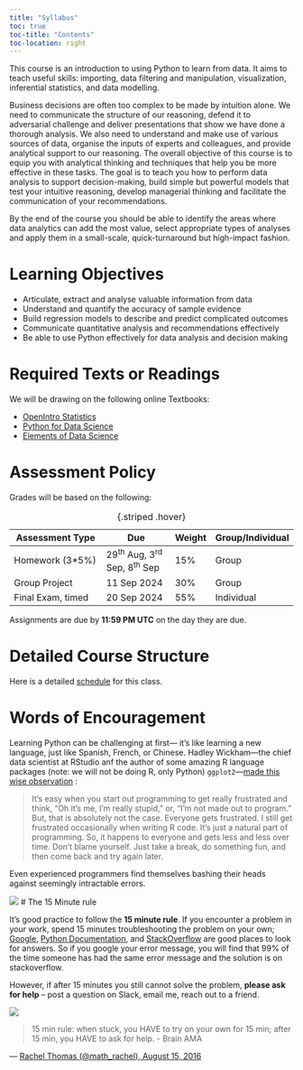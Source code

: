 ```yaml
---
title: "Syllabus"
toc: true
toc-title: "Contents"
toc-location: right
---
```


This course is an introduction to using Python to learn from data. It aims to teach useful skills: importing, data filtering and manipulation, visualization, inferential statistics, and data modelling.

Business decisions are often too complex to be made by intuition alone. We need to communicate the structure of our reasoning, defend it to adversarial challenge and deliver presentations that show we have done a thorough analysis. We also need to understand and make use of various sources of data, organise the inputs of experts and colleagues, and provide analytical support to our reasoning. The overall objective of this course is to equip you with analytical thinking and techniques that help you be more effective in these tasks. The goal is to teach you how to perform data analysis to support decision-making, build simple but powerful models that test your intuitive reasoning, develop managerial thinking and facilitate the communication of your recommendations.

By the end of the course you should be able to identify the areas where data analytics can add the most value, select appropriate types of analyses and apply them in a small-scale, quick-turnaround but high-impact fashion.

# Learning Objectives
* Articulate, extract and analyse valuable information from data
* Understand and quantify the accuracy of sample evidence
* Build regression models to describe and predict complicated outcomes
* Communicate quantitative analysis and recommendations effectively
* Be able to use Python effectively for data analysis and decision making

# Required Texts or Readings
We will be drawing on the following online Textbooks:

* <a href="https://leanpub.com/os" target="_blank">OpenIntro Statistics</a>
* <a href="https://byuidatascience.github.io/python4ds/" target="_blank">Python for Data Science</a>
* <a href="https://allendowney.github.io/ElementsOfDataScience/index.html" target="_blank">Elements of Data Science</a>

# Assessment Policy
Grades will be based on the following:

| Assessment Type |  Due  | Weight | Group/Individual |
|------------------------------|-------------------------|--------|------------------|
|Homework (3*5%) | 29^th^ Aug, 3^rd^ Sep, 8^th^ Sep | 15% | Group |
| Group Project  | 11 Sep 2024 | 30% | Group
| Final Exam, timed  | 20 Sep 2024 | 55% | Individual | 

: {.striped .hover}

Assignments are due by **11:59 PM UTC** on the day they are due.

# Detailed Course Structure
Here is a detailed [schedule](Schedule.qmd) for this class.

# Words of Encouragement
Learning Python can be challenging at first— it’s like learning a new language, just like Spanish, French, or Chinese. Hadley Wickham—the chief data scientist at RStudio anf the author of some amazing R language packages (note: we will not be doing R, only Python) `ggplot2`—[made this wise observation](https://r-posts.com/advice-to-young-and-old-programmers-a-conversation-with-hadley-wickham/){target="_blank"} :

> It’s easy when you start out programming to get really frustrated and think, “Oh it’s me, I’m really stupid,” or, “I’m not made out to program.” But, that is absolutely not the case. Everyone gets frustrated. I still get frustrated occasionally when writing R code. It’s just a natural part of programming. So, it happens to everyone and gets less and less over time. Don’t blame yourself. Just take a break, do something fun, and then come back and try again later.

Even experienced programmers find themselves bashing their heads against seemingly intractable errors.

![](Images/notABug.png)
# The 15 Minute rule 

It’s good practice to follow the **15 minute rule**. If you encounter a problem in your work, spend 15 minutes troubleshooting the problem on your own; [Google](https://www.google.com/){target="_blank"}, [Python Documentation](https://www.python.org/doc/){target="_blank"}, and [StackOverflow](https://stackoverflow.com/questions){target="_blank"} are good places to look for answers. So if you google your error message, you will find that 99% of the time someone has had the same error message and the solution is on stackoverflow.

However, if after 15 minutes you still cannot solve the problem, **please ask for help** – post a question on Slack, email me, reach out to a friend.

![](Images/15MinRule.png)

> 15 min rule: when stuck, you HAVE to try on your own for 15 min; after 15 min, you HAVE to ask for help.
> - Brain AMA

— [Rachel Thomas (@math_rachel), August 15, 2016](https://x.com/math_rachel/status/764931533383749632){target="_blank"}




